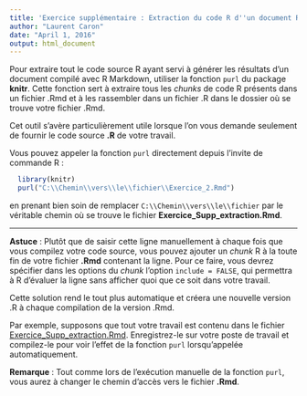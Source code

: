 ```yaml
---
title: 'Exercice supplémentaire : Extraction du code R d''un document R Markdown'
author: "Laurent Caron"
date: "April 1, 2016"
output: html_document
---
```


Pour extraire tout le code source R ayant servi à générer les résultats d'un document compilé avec R Markdown, utiliser la fonction `purl` du package **knitr**. Cette fonction sert à extraire tous les _chunks_ de code R présents dans un fichier .Rmd et à les rassembler dans un fichier .R dans le dossier où se trouve votre fichier .Rmd.

Cet outil s'avère particulièrement utile lorsque l'on vous demande seulement de fournir le code source **.R** de votre travail.

Vous pouvez appeler la fonction `purl` directement depuis l'invite de commande R :

```r
  library(knitr)
  purl("C:\\Chemin\\vers\\le\\fichier\\Exercice_2.Rmd")
```

en prenant bien soin de remplacer `C:\\Chemin\\vers\\le\\fichier` par le véritable chemin où se trouve le fichier **Exercice_Supp_extraction.Rmd**.

**********************************

**Astuce** : Plutôt que de saisir cette ligne manuellement à chaque fois que vous compilez votre code source, vous pouvez ajouter un _chunk_ R à la toute fin de votre fichier **.Rmd** contenant la ligne. Pour ce faire, vous devrez spécifier dans les options du _chunk_ l'option `include = FALSE`, qui permettra à R d'évaluer la ligne sans afficher quoi que ce soit dans votre travail.

Cette solution rend le tout plus automatique et créera une nouvelle version .R à chaque compilation de la version .Rmd.

Par exemple, supposons que tout votre travail est contenu dans le fichier
<a href="https://rawgit.com/LCULaval/OTC/gh-pages/exercices/Exercice_Supp_extraction.Rmd" download>Exercice_Supp_extraction.Rmd</a>. Enregistrez-le sur votre poste de travail et compilez-le pour voir l'effet de la fonction `purl` lorsqu'appelée automatiquement.

**Remarque** : Tout comme lors de l'exécution manuelle de la fonction `purl`, vous aurez à changer le chemin d'accès vers le fichier **.Rmd**.